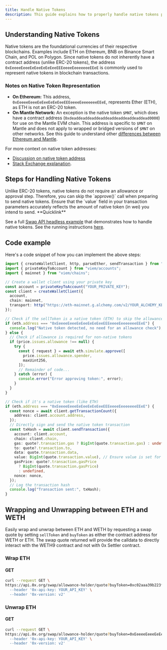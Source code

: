 ```yaml
---
title: Handle Native Tokens
description: This guide explains how to properly handle native tokens properly in swaps.
---
```


## Understanding Native Tokens

Native tokens are the foundational currencies of their respective blockchains. Examples include ETH on Ethereum, BNB on Binance Smart Chain, and POL on Polygon. Since native tokens do not inherently have a contract address (unlike ERC-20 tokens), the address `0xEeeeeEeeeEeEeeEeEeEeeEEEeeeeEeeeeeeeEEeE` is commonly used to represent native tokens in blockchain transactions.

### Notes on Native Token Representation

- **On Ethereum:** This address, `0xEeeeeEeeeEeEeeEeEeEeeEEEeeeeEeeeeeeeEEeE`, represents Ether (ETH), as ETH is not an ERC-20 token.
- **On Mantle Network:** An exception is the native token `$MNT`, which does have a contract address (`0xdeaddeaddeaddeaddeaddeaddeaddeaddead0000`) for use on the Mantle EVM chain. This address is specific to `$MNT` on Mantle and does not apply to wrapped or bridged versions of `$MNT` on other networks. See this guide to understand other [differences between Ethereum and Mantle](https://docs.mantle.xyz/network/for-developers/difference-between-ethereum-and-mantle).

For more context on native token addresses:

- [Discussion on native token address](https://www.reddit.com/r/ethereum/comments/iatr1d/what_is_the_significance_of_this_address/?utm_source=share&utm_medium=web3x&utm_name=web3xcss&utm_term=1&utm_content=share_button)
- [Stack Exchange explanation](https://ethereum.stackexchange.com/a/87444/85979).

## Steps for Handling Native Tokens[​](https://0x.org/docs/0x-swap-api/advanced-topics/#steps-for-handling-native-tokens "Direct link to Steps for Handling Native Tokens")

<Steps>
<Step title="Skip the allowance check:">
Unlike ERC-20 tokens, native tokens do not require an allowance or approval step. Therefore, you can skip the `approve()` call when preparing to send native tokens.
</Step>
<Step title="Set the transaction value:">
Ensure that the `value` field in your transaction parameters accurately reflects the amount of native token (in wei) you intend to send.
</Step>
</Steps>
<Tip>
**Quicklink**

See a full [Swap API headless example](https://github.com/0xProject/0x-examples/blob/main/swap-v2-headless-example/index.ts) that demonstrates how to handle native tokens. See the running instructions [here](https://github.com/0xProject/0x-examples/tree/main/swap-v2-headless-example).

</Tip>

## Code example

Here's a code snippet of how you can implement the above steps:

```typescript expandable
import { createWalletClient, http, parseEther, sendTransaction } from "viem";
import { privateKeyToAccount } from "viem/accounts";
import { mainnet } from "viem/chains";

// Create a wallet client using your private key
const account = privateKeyToAccount("YOUR_PRIVATE_KEY");
const client = createWalletClient({
  account,
  chain: mainnet,
  transport: http("https://eth-mainnet.g.alchemy.com/v2/YOUR_ALCHEMY_KEY"), // Provide an authenticated RPC URL to avoid rate-limiting
});

// Check if the sellToken is a native token (ETH) to skip the allowance check
if (eth.address === "0xEeeeeEeeeEeEeeEeEeEeeEEEeeeeEeeeeeeeEEeE") {
  console.log("Native token detected, no need for an allowance check");
} else {
  // Check if allowance is required for non-native tokens
  if (price.issues.allowance !== null) {
    try {
      const { request } = await eth.simulate.approve([
        price.issues.allowance.spender,
        maxUint256,
      ]);
      // Remainder of code...
    } catch (error) {
      console.error("Error approving token:", error);
    }
  }
}

// Check if it's a native token (like ETH)
if (eth.address === "0xEeeeeEeeeEeEeeEeEeEeeEEEeeeeEeeeeeeeEEeE") {
  const nonce = await client.getTransactionCount({
    address: client.account.address,
  });
  // Directly sign and send the native token transaction
  const txHash = await client.sendTransaction({
    account: client.account,
    chain: client.chain,
    gas: quote?.transaction.gas ? BigInt(quote.transaction.gas) : undefined,
    to: quote?.transaction.to,
    data: quote.transaction.data,
    value: BigInt(quote.transaction.value), // Ensure value is set for native tokens
    gasPrice: quote?.transaction.gasPrice
      ? BigInt(quote.transaction.gasPrice)
      : undefined,
    nonce: nonce,
  });
  // Log the transaction hash
  console.log("Transaction sent:", txHash);
}
```

## Wrapping and Unwrapping between ETH and WETH[​](https://0x.org/docs/0x-swap-api/advanced-topics/#wrapping-and-unwrapping-between-eth-and-weth "Direct link to Wrapping and Unwrapping between ETH and WETH")

Easily wrap and unwrap between ETH and WETH by requesting a swap quote by setting `sellToken` and `buyToken` as either the contract address for WETH or ETH. The swap quote returned will provide the calldata to directly interact with the WETH9 contract and not with 0x Settler contract.

### Wrap ETH

#### GET

```bash
curl --request GET \
https://api.0x.org/swap/allowance-holder/quote?buyToken=0xc02aaa39b223fe8d0a0e5c4f27ead9083c756cc2&sellToken=0xEeeeeEeeeEeEeeEeEeEeeEEEeeeeEeeeeeeeEEeE&buyAmount=10000000" \
  --header '0x-api-key: YOUR_API_KEY' \
  --header '0x-version: v2'
```

### Unwrap ETH

#### GET

```bash
curl --request GET \
https://api.0x.org/swap/allowance-holder/quote?buyToken=0xEeeeeEeeeEeEeeEeEeEeeEEEeeeeEeeeeeeeEEeE&sellToken=0xc02aaa39b223fe8d0a0e5c4f27ead9083c756cc2&buyAmount=10000000" \
  --header '0x-api-key: YOUR_API_KEY' \
  --header '0x-version: v2'
```
